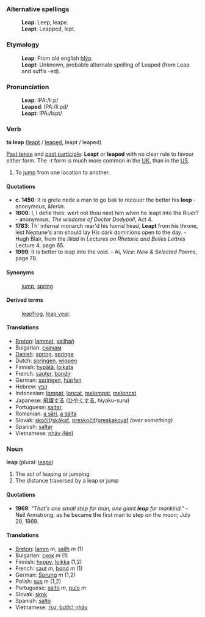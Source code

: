 ===Alternative spellings===
:'''Leap''': Leep, leape.
:'''Leapt''': Leapped, lept.

===Etymology===
:'''Leap''': From old english [[hlýp]]
:'''Leapt''': Unknown, probable alternate spelling of Leaped (from Leap and suffix -ed). 

===Pronunciation===
:'''Leap''': IPA:/li&#720;p/
:'''Leaped''': IPA:/li&#720;pd/
:'''Leapt''': IPA:/l&#603;pt/ 

===Verb===
'''to leap''' ([[leapt]] / [[leaped]], leapt / leaped)

[[Past tense]] and [[past participle]]: '''Leapt''' or '''leaped''' with no clear rule to favour either form.  The ''-t'' form is much more common in the [[United Kingdom|UK]], than in the [[United States|US]].

#To [[jump]] from one location to another.

====Quotations====
* '''c. 1450''': It is grete nede a man to go bak to recouer the better his '''leep''' - anonymous, ''Merlin''.
* '''1600''': I, I defie thee: wert not thou next him when he leapt into the Riuer? - anonymous, ''The wisdome of Doctor Dodypoll'', Act 4.
* '''1783''': Th' infernal monarch rear'd his horrid head, '''Leapt''' from his throne, lest Neptune's arm should lay His dark dominions open to the day. - Hugh Blair, from the ''Illiad'' in ''Lectures on Rhetoric and Belles Lettres'' Lecture 4, page 65.
* '''1999''': It is better to leap into the void.  - Ai, ''Vice: New & Selected Poems'', page 78. 
====Synonyms====
: [[jump]], [[spring]]

====Derived terms====
: [[leapfrog]], [[leap year]].

====Translations====
*[[Breton]]: [[lammat]], [[sailhañ]]
*Bulgarian: [[скачам]]
*[[Danish]]: [[spring]], [[springe]]
*Dutch: [[springen]], [[wippen]]
*Finnish: [[hypätä]], [[loikata]]
*French: [[sauter]], [[bondir]]
*German: [[springen]], [[hüpfen]]
*Hebrew: [[קפץ]]
*Indonesian: [[lompat]], [[loncat]], [[lompat|melompat]], [[loncat|meloncat]]
*Japanese: [[飛躍]]する ([[ひやく]]する, hiyaku-suru)
*Portuguese: [[saltar]]
*Romanian: [[a sări]], [[a sălta]]
*Slovak: [[skočiť]]/[[skákať]], [[preskočiť]]/[[preskakovať]] ''(over something)''
*Spanish: [[saltar]]
*Vietnamese: [[nhảy|nhảy (lên)]]

===Noun===
'''leap''' (plural: [[leaps]])

#The act of leaping or jumping
#The distance traversed by a leap or jump

====Quotations====
* '''1969''': ''"That's one small step for man, one giant '''leap''' for mankind."'' - Neil Armstrong, as he became the first man to step on the moon; July 20, 1969.

====Translations====
*[[Breton]]: [[lamm]] ''m'', [[sailh]] ''m'' (1)
*Bulgarian: [[скок]] ''m'' (1)
*Finnish: [[hyppy]], [[loikka]] (1,2)
*French: [[saut]] ''m'', [[bond]] ''m'' (1)
*German: [[Sprung]] ''m'' (1,2)
*Polish: [[sus]] ''m'' (1,2)
*Portuguese: [[salto]] ''m'', [[pulo]] ''m''
*Slovak: [[skok]]
*Spanish: [[salto]]
*Vietnamese: [[nhảy|(sự, bước) nhảy]]